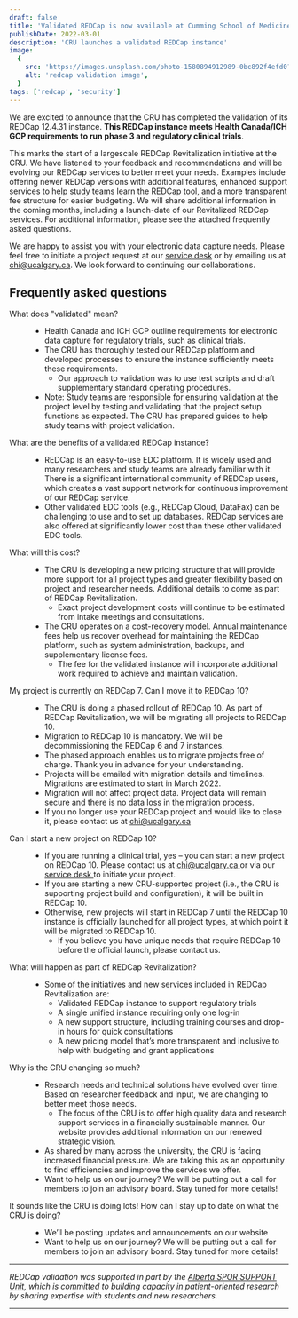 ```yaml
---
draft: false
title: 'Validated REDCap is now available at Cumming School of Medicine!'
publishDate: 2022-03-01
description: 'CRU launches a validated REDCap instance'
image:
  {
    src: 'https://images.unsplash.com/photo-1580894912989-0bc892f4efd0?q=80&w=1000&auto=format&fit=crop&ixlib=rb-4.0.3&ixid=M3wxMjA3fDB8MHxwaG90by1wYWdlfHx8fGVufDB8fHx8fA==',
    alt: 'redcap validation image',
  }
tags: ['redcap', 'security']
---
```


We are excited to announce that the CRU has completed the validation of its REDCap 12.4.31 instance. **This REDCap instance meets Health Canada/ICH GCP requirements to run phase 3 and regulatory clinical trials**.

This marks the start of a largescale REDCap Revitalization initiative at the CRU. We have listened to your feedback and recommendations and will be evolving our REDCap services to better meet your needs. Examples include offering newer REDCap versions with additional features, enhanced support services to help study teams learn the REDCap tool, and a more transparent fee structure for easier budgeting. We will share additional information in the coming months, including a launch-date of our Revitalized REDCap services. For additional information, please see the attached frequently asked questions.

We are happy to assist you with your electronic data capture needs. Please feel free to initiate a project request at our [service desk](https://researchcalgary.atlassian.net/servicedesk/customer/portal/7) or by emailing us at chi@ucalgary.ca. We look forward to continuing our collaborations.

<div class="divide-y divide-gray-900/10 pt-12">
  <h2 class="py-8">Frequently asked questions</h2>
  <dl class="mt-10 space-y-8 divide-y divide-gray-900/10">
    <div class="py-8 lg:grid lg:grid-cols-12 lg:gap-8">
      <dt class="leading-7 font-semibold lg:col-span-5">What does "validated" mean?</dt>
      <dd class="mt-4 lg:col-span-7 lg:mt-0">
        <ul>
          <li>
            Health Canada and ICH GCP outline requirements for electronic data capture for
            regulatory trials, such as clinical trials.
          </li>
          <li>
            The CRU has thoroughly tested our REDCap platform and developed processes to
            ensure the instance sufficiently meets these requirements.
            <ul>
              <li>
                Our approach to validation was to use test scripts and draft supplementary
                standard operating procedures.
              </li>
            </ul>
          </li>
          <li>
            Note: Study teams are responsible for ensuring validation at the project level
            by testing and validating that the project setup functions as expected. The
            CRU has prepared guides to help study teams with project validation.
          </li>
        </ul>
      </dd>
    </div>
    <div class="py-8 lg:grid lg:grid-cols-12 lg:gap-8">
      <dt class="leading-7 font-semibold lg:col-span-5">
        What are the benefits of a validated REDCap instance?
      </dt>
      <dd class="mt-4 lg:col-span-7 lg:mt-0">
        <ul>
          <li>
            REDCap is an easy-to-use EDC platform. It is widely used and many researchers
            and study teams are already familiar with it. There is a significant
            international community of REDCap users, which creates a vast support network
            for continuous improvement of our REDCap service.
          </li>
          <li>
            Other validated EDC tools (e.g., REDCap Cloud, DataFax) can be challenging to
            use and to set up databases. REDCap services are also offered at significantly
            lower cost than these other validated EDC tools.
          </li>
        </ul>
      </dd>
    </div>
    <div class="py-8 lg:grid lg:grid-cols-12 lg:gap-8">
      <dt class="leading-7 font-semibold lg:col-span-5">What will this cost?</dt>
      <dd class="mt-4 lg:col-span-7 lg:mt-0">
        <ul>
          <li>
            The CRU is developing a new pricing structure that will provide more support
            for all project types and greater flexibility based on project and researcher
            needs. Additional details to come as part of REDCap Revitalization.
            <ul>
              <li>
                Exact project development costs will continue to be estimated from intake
                meetings and consultations.
              </li>
            </ul>
          </li>
          <li>
            The CRU operates on a cost-recovery model. Annual maintenance fees help us
            recover overhead for maintaining the REDCap platform, such as system
            administration, backups, and supplementary license fees.
            <ul>
              <li>
                The fee for the validated instance will incorporate additional work
                required to achieve and maintain validation.
              </li>
            </ul>
          </li>
        </ul>
      </dd>
    </div>
    <div class="py-8 lg:grid lg:grid-cols-12 lg:gap-8">
      <dt class="leading-7 font-semibold lg:col-span-5">
        My project is currently on REDCap 7. Can I move it to REDCap 10?
      </dt>
      <dd class="mt-4 lg:col-span-7 lg:mt-0">
        <ul>
          <li>
            The CRU is doing a phased rollout of REDCap 10. As part of REDCap
            Revitalization, we will be migrating all projects to REDCap 10.
          </li>
          <li>
            Migration to REDCap 10 is mandatory. We will be decommissioning the REDCap 6
            and 7 instances.
          </li>
          <li>
            The phased approach enables us to migrate projects free of charge. Thank you
            in advance for your understanding.
          </li>
          <li>
            Projects will be emailed with migration details and timelines. Migrations are
            estimated to start in March 2022.
          </li>
          <li>
            Migration will not affect project data. Project data will remain secure and
            there is no data loss in the migration process.
          </li>
          <li>
            If you no longer use your REDCap project and would like to close it, please
            contact us at
            <a href="mailto:chi@ucalgary.ca" className="external-a">
              chi@ucalgary.ca
            </a>
          </li>
        </ul>
      </dd>
    </div>
    <div class="py-8 lg:grid lg:grid-cols-12 lg:gap-8">
      <dt class="leading-7 font-semibold lg:col-span-5">
        Can I start a new project on REDCap 10?
      </dt>
      <dd class="mt-4 lg:col-span-7 lg:mt-0">
        <ul>
          <li>
            If you are running a clinical trial, yes – you can start a new project on
            REDCap 10. Please contact us at
            <a href="mailto:chi@ucalgary.ca" className="external-a">
              chi@ucalgary.ca
            </a>
            or via our
            <a
              href="https://researchcalgary.atlassian.net/servicedesk/customer/portal/7"
              target="_blank"
              rel="noopener noreferrer"
              className="external-a"
            >
              service desk
            </a>
            to initiate your project.
          </li>
          <li>
            If you are starting a new CRU-supported project (i.e., the CRU is supporting
            project build and configuration), it will be built in REDCap 10.
          </li>
          <li>
            Otherwise, new projects will start in REDCap 7 until the REDCap 10 instance is
            officially launched for all project types, at which point it will be migrated
            to REDCap 10.
            <ul>
              <li>
                If you believe you have unique needs that require REDCap 10 before the
                official launch, please contact us.
              </li>
            </ul>
          </li>
        </ul>
      </dd>
    </div>
    <div class="py-8 lg:grid lg:grid-cols-12 lg:gap-8">
      <dt class="leading-7 font-semibold lg:col-span-5">
        What will happen as part of REDCap Revitalization?
      </dt>
      <dd class="mt-4 lg:col-span-7 lg:mt-0">
        <ul>
          <li>
            Some of the initiatives and new services included in REDCap Revitalization
            are:
            <ul>
              <li>Validated REDCap instance to support regulatory trials</li>
              <li>A single unified instance requiring only one log-in</li>
              <li>
                A new support structure, including training courses and drop-in hours for
                quick consultations
              </li>
              <li>
                A new pricing model that’s more transparent and inclusive to help with
                budgeting and grant applications
              </li>
            </ul>
          </li>
        </ul>
      </dd>
    </div>
    <div class="py-8 lg:grid lg:grid-cols-12 lg:gap-8">
      <dt class="leading-7 font-semibold lg:col-span-5">
        Why is the CRU changing so much?
      </dt>
      <dd class="mt-4 lg:col-span-7 lg:mt-0">
        <ul>
          <li>
            Research needs and technical solutions have evolved over time. Based on
            researcher feedback and input, we are changing to better meet those needs.
            <ul>
              <li>
                The focus of the CRU is to offer high quality data and research support
                services in a financially sustainable manner. Our
                <a to="/about-us">website</a> provides additional information on our
                renewed strategic vision.
              </li>
            </ul>
          </li>
          <li>
            As shared by many across the university, the CRU is facing increased financial
            pressure. We are taking this as an opportunity to find efficiencies and
            improve the services we offer.
          </li>
          <li>
            Want to help us on our journey? We will be putting out a call for members to
            join an advisory board. Stay tuned for more details!
          </li>
        </ul>
      </dd>
    </div>
    <div class="py-8 lg:grid lg:grid-cols-12 lg:gap-8">
      <dt class="leading-7 font-semibold lg:col-span-5">
        It sounds like the CRU is doing lots! How can I stay up to date on what the CRU is
        doing?
      </dt>
      <dd class="mt-4 lg:col-span-7 lg:mt-0">
        <ul>
          <li>
            We’ll be posting updates and announcements on our
            <a to="newsroom/announcements">website</a>
          </li>
          <li>
            Want to help us on our journey? We will be putting out a call for members to
            join an advisory board. Stay tuned for more details!
          </li>
        </ul>
      </dd>
    </div>
  </dl>
</div>

<div class="pt-16"></div>
<hr />

_REDCap validation was supported in part by the [Alberta SPOR SUPPORT Unit](https://absporu.ca), which is committed to building capacity in patient-oriented research by sharing expertise with students and new researchers._

<hr />
